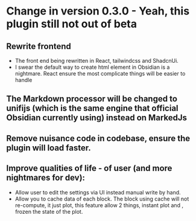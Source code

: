 
# Change in version 0.3.0 - Yeah, this plugin still not out of beta
## Rewrite frontend
- The front end being rewritten in React, tailwindcss and ShadcnUi.
- I swear the default way to create html element in Obsidian is a nightmare. React ensure the most complicate things will be easier to handle
## The Markdown processor will be changed to unifijs (which is the same engine that official Obsidian currently using) instead on MarkedJs
## Remove nuisance code in codebase, ensure the plugin will load faster.
## Improve qualities of life - of user (and more nightmares for dev):
- Allow user to edit the settings via UI instead manual write by hand.
- Allow you to cache data of each block. The block using cache will not re-compute, it just plot, this feature allow 2 things, instant plot and , frozen the state of the plot.



